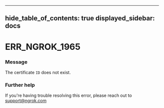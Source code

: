

---
hide_table_of_contents: true
displayed_sidebar: docs
---


# ERR_NGROK_1965

### Message
The certificate `ID` does not exist.

<ErrorDetails error="err_ngrok_1965" />



### Further help
If you're having trouble resolving this error, please reach out to [support@ngrok.com](mailto:support@ngrok.com?subject=Help%20with%20ERR_NGROK_1965)

